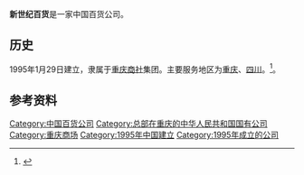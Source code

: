 {{Otheruses|subject=重庆公司 |other=新世界百货|新世界百货 (中国)}}
{{Infobox company
| name = 新世纪百货
| name_en = 
| logo = 
| logo_size = 
| logo_caption = 
| image =          
| image_size =
| image_caption =
| native_name = 重庆商社新世纪百货有限公司
| native_name_lang = <!-- 公司名称原文语言的ISO 639-1代码。例如填写“ja”表示日语。 -->
| other_name = 
| type = [[国有企业|国有企业]]
| industry = 
| founded = 
| founder = 
| area_served = [[重庆|重庆]]、[[四川|四川]]
| key_people = 
| products =
| brands =
| services =零售
| owner = 
| ratio =
| rating = 
| homepage = <!-- {{URL|example.com}} -->
}}
'''新世纪百货'''是一家中国百货公司。

==历史==
1995年1月29日建立，隶属于[[重庆商社|重庆商社]]集团。主要服务地区为[[重庆|重庆]]、[[四川|四川]]。<ref>{{cite web|url=http://www.cgtg.com.cn/CompanyList.aspx?dhbm=4&lbbm=9&id=28 |title=新世纪百货 |publisher=重庆商社 |accessdate=2016-08-05 }}</ref>。

== 参考资料 ==
{{reflist}}
{{Chongqing-stub}}

[[Category:中国百货公司|Category:中国百货公司]]
[[Category:总部在重庆的中华人民共和国国有公司|Category:总部在重庆的中华人民共和国国有公司]]
[[Category:重庆商场|Category:重庆商场]]
[[Category:1995年中国建立|Category:1995年中国建立]]
[[Category:1995年成立的公司|Category:1995年成立的公司]]